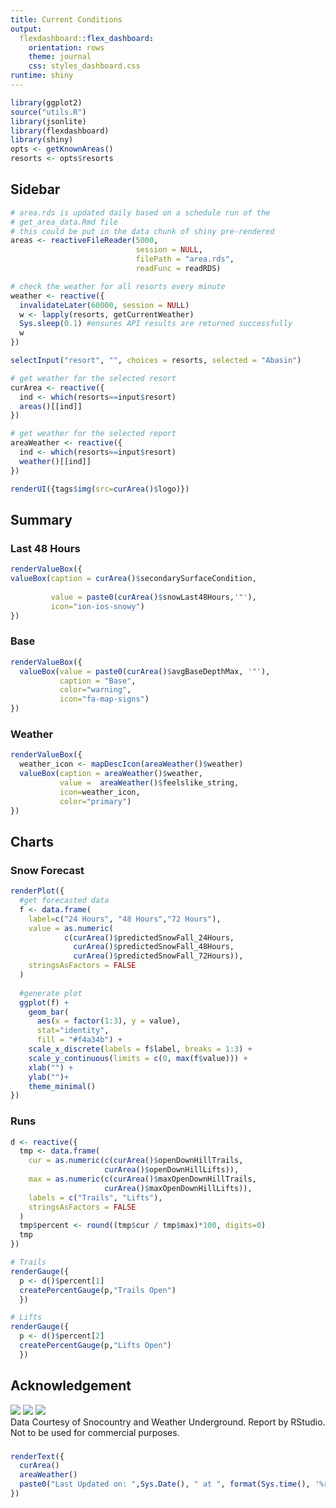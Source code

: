 ```yaml
---
title: Current Conditions
output: 
  flexdashboard::flex_dashboard:
    orientation: rows
    theme: journal
    css: styles_dashboard.css
runtime: shiny
---
```


```r
library(ggplot2)
source("utils.R")
library(jsonlite)
library(flexdashboard)
library(shiny)
opts <- getKnownAreas()
resorts <- opts$resorts
```

Sidebar {.sidebar}
--------------------
```r

# area.rds is updated daily based on a schedule run of the 
# get_area_data.Rmd file
# this could be put in the data chunk of shiny pre-rendered
areas <- reactiveFileReader(5000,
                            session = NULL,
                            filePath = "area.rds",
                            readFunc = readRDS)

# check the weather for all resorts every minute
weather <- reactive({
  invalidateLater(60000, session = NULL)
  w <- lapply(resorts, getCurrentWeather)
  Sys.sleep(0.1) #ensures API results are returned successfully
  w
})

selectInput("resort", "", choices = resorts, selected = "Abasin")

# get weather for the selected resort
curArea <- reactive({
  ind <- which(resorts==input$resort)
  areas()[[ind]]
})

# get weather for the selected report
areaWeather <- reactive({
  ind <- which(resorts==input$resort)
  weather()[[ind]]
})

renderUI({tags$img(src=curArea()$logo)})
```



Summary {data-height=30}
----------


### Last 48 Hours {data-width=30}
```r
renderValueBox({
valueBox(caption = curArea()$secondarySurfaceCondition,
                 
         value = paste0(curArea()$snowLast48Hours,'"'),
         icon="ion-ios-snowy")
})
```

### Base {data-width=30}

```r
renderValueBox({
  valueBox(value = paste0(curArea()$avgBaseDepthMax, '"'),
           caption = "Base",
           color="warning",
           icon="fa-map-signs")
})
```

### Weather {data-width=30}

```r
renderValueBox({
  weather_icon <- mapDescIcon(areaWeather()$weather)
  valueBox(caption = areaWeather()$weather,
           value =  areaWeather()$feelslike_string,
           icon=weather_icon,
           color="primary")
})
```


Charts {data-height=70}
------------

### Snow Forecast
```r

renderPlot({
  #get forecasted data
  f <- data.frame(
    label=c("24 Hours", "48 Hours","72 Hours"),
    value = as.numeric(
            c(curArea()$predictedSnowFall_24Hours,
              curArea()$predictedSnowFall_48Hours,
              curArea()$predictedSnowFall_72Hours)),
    stringsAsFactors = FALSE
  )
  
  #generate plot  
  ggplot(f) + 
    geom_bar(
      aes(x = factor(1:3), y = value), 
      stat="identity", 
      fill = "#f4a34b") +
    scale_x_discrete(labels = f$label, breaks = 1:3) +
    scale_y_continuous(limits = c(0, max(f$value))) + 
    xlab("") +
    ylab("")+
    theme_minimal() 
})
```

### Runs

```r
d <- reactive({
  tmp <- data.frame(
    cur = as.numeric(c(curArea()$openDownHillTrails,
                     curArea()$openDownHillLifts)),
    max = as.numeric(c(curArea()$maxOpenDownHillTrails,
                     curArea()$maxOpenDownHillLifts)),
    labels = c("Trails", "Lifts"),
    stringsAsFactors = FALSE
  )
  tmp$percent <- round((tmp$cur / tmp$max)*100, digits=0)
  tmp
})

# Trails
renderGauge({
  p <- d()$percent[1]
  createPercentGauge(p,"Trails Open")
  })

# Lifts 
renderGauge({
  p <- d()$percent[2]
  createPercentGauge(p,"Lifts Open")
  })

```


Acknowledgement {data-height=2}
------------
![](sclogo.png) ![](wulogo.jpg) ![](rslogo.png) <br>
Data Courtesy of Snocountry and Weather Underground. Report by RStudio. <br>
Not to be used for commercial purposes.

###
```r
renderText({
  curArea()
  areaWeather()
  paste0("Last Updated on: ",Sys.Date(), " at ", format(Sys.time(), '%r'))
})
```

